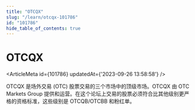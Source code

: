 ```yaml
---
title: "OTCQX"
slug: "/learn/otcqx-101786"
id: "101786"
hide_table_of_contents: true
---
```



# OTCQX

<ArticleMeta id={101786} updatedAt={'2023-09-26 13:58:58'} />
<div className='border-solid border-b border-t-0 my-4 border-[var(--ifm-color-gray-300)]' />

OTCQX 是场外交易 (OTC) 股票交易的三个市场中的顶级市场。OTCQX 由 OTC Markets Group 提供和运营。在这个论坛上交易的股票必须符合比其他级别更严格的资格标准，这些级别是 OTCQB/OTCBB 和粉红单。
